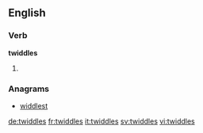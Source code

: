 
==English==

===Verb===
'''twiddles'''

# {{third-person singular of|twiddle}}

===Anagrams===
* [[widdlest#English|widdlest]]

[[de:twiddles]]
[[fr:twiddles]]
[[it:twiddles]]
[[sv:twiddles]]
[[vi:twiddles]]